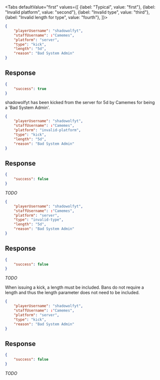 <Tabs
    defaultValue="first"
    values={[
        {label: "Typical", value: "first"},
        {label: "Invalid platform", value: "second"},
        {label: "Invalid type", value: "third"},
        {label: "Invalid length for type", value: "fourth"},
    ]}>
<TabItem value="first">

```json
{
    "playerUsername": "shadowolfyt",
    "staffUsername": :"Camemes",
    "platform": "server",
    "type": "kick",
    "length": "5d",
    "reason": "Bad System Admin"
}
```

## Response

```json
{
    "success": true
}
```

shadowolfyt has been kicked from the server for 5d by Camemes for being a 'Bad
System Admin'.

</TabItem>
<TabItem value="second">

```json
{
    "playerUsername": "shadowolfyt",
    "staffUsername": :"Camemes",
    "platform": "invalid-platform",
    "type": "kick",
    "length": "5d",
    "reason": "Bad System Admin"
}
```

## Response

```json
{
    "success": false
}
```

*TODO*

</TabItem>
<TabItem value="third">

```json
{
    "playerUsername": "shadowolfyt",
    "staffUsername": :"Camemes",
    "platform": "server",
    "type": "invalid-type",
    "length": "5d",
    "reason": "Bad System Admin"
}
```

## Response

```json
{
    "success": false
}
```

*TODO*

</TabItem>
<TabItem value="fourth">

When issuing a kick, a length must be included. Bans do not require a length and
thus the length parameter does not need to be included.

```json
{
    "playerUsername": "shadowolfyt",
    "staffUsername": :"Camemes",
    "platform": "server",
    "type": "kick",
    "reason": "Bad System Admin"
}
```

## Response

```json
{
    "success": false
}
```

*TODO*

</TabItem>
</Tabs>
